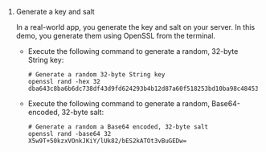1. Generate a key and salt

    In a real-world app, you generate the key and salt on your server. In this demo, you generate them using OpenSSL from the terminal.

    - Execute the following command to generate a random, 32-byte String key:

        ```shell
        # Generate a random 32-byte String key
        openssl rand -hex 32
        dba643c8ba6b6dc738df43d9fd624293b4b12d87a60f518253bd10ba98c48453
        ```

    - Execute the following command to generate a random, Base64-encoded, 32-byte salt:

        ```shell
        # Generate a random a Base64 encoded, 32-byte salt
        openssl rand -base64 32
        X5w9T+50kzxVOnkJKiY/lUk82/bES2kATOt3vBuGEDw=
        ```
        